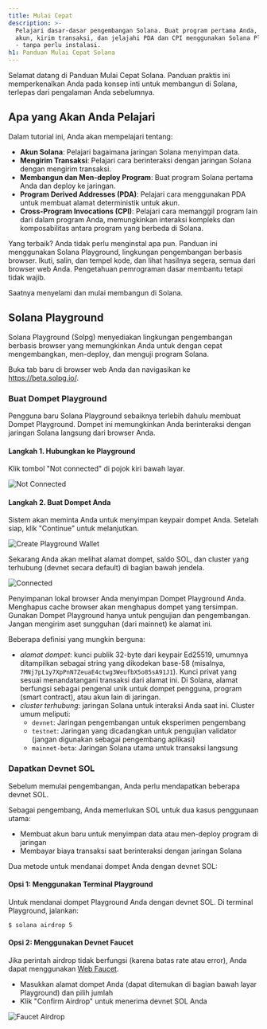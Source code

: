 ```yaml
---
title: Mulai Cepat
description: >-
  Pelajari dasar-dasar pengembangan Solana. Buat program pertama Anda, pahami
  akun, kirim transaksi, dan jelajahi PDA dan CPI menggunakan Solana Playground
  - tanpa perlu instalasi.
h1: Panduan Mulai Cepat Solana
---
```


Selamat datang di Panduan Mulai Cepat Solana. Panduan praktis ini memperkenalkan
Anda pada konsep inti untuk membangun di Solana, terlepas dari pengalaman Anda
sebelumnya.

## Apa yang Akan Anda Pelajari

Dalam tutorial ini, Anda akan mempelajari tentang:

- **Akun Solana**: Pelajari bagaimana jaringan Solana menyimpan data.
- **Mengirim Transaksi**: Pelajari cara berinteraksi dengan jaringan Solana
  dengan mengirim transaksi.
- **Membangun dan Men-deploy Program**: Buat program Solana pertama Anda dan
  deploy ke jaringan.
- **Program Derived Addresses (PDA)**: Pelajari cara menggunakan PDA untuk
  membuat alamat deterministik untuk akun.
- **Cross-Program Invocations (CPI)**: Pelajari cara memanggil program lain dari
  dalam program Anda, memungkinkan interaksi kompleks dan komposabilitas antara
  program yang berbeda di Solana.

Yang terbaik? Anda tidak perlu menginstal apa pun. Panduan ini menggunakan
Solana Playground, lingkungan pengembangan berbasis browser. Ikuti, salin, dan
tempel kode, dan lihat hasilnya segera, semua dari browser web Anda. Pengetahuan
pemrograman dasar membantu tetapi tidak wajib.

Saatnya menyelami dan mulai membangun di Solana.

## Solana Playground

Solana Playground (Solpg) menyediakan lingkungan pengembangan berbasis browser
yang memungkinkan Anda untuk dengan cepat mengembangkan, men-deploy, dan menguji
program Solana.

Buka tab baru di browser web Anda dan navigasikan ke https://beta.solpg.io/.

<Steps>
<Step>

### Buat Dompet Playground

Pengguna baru Solana Playground sebaiknya terlebih dahulu membuat Dompet
Playground. Dompet ini memungkinkan Anda berinteraksi dengan jaringan Solana
langsung dari browser Anda.

#### Langkah 1. Hubungkan ke Playground

Klik tombol "Not connected" di pojok kiri bawah layar.

![Not Connected](/assets/docs/intro/quickstart/pg-not-connected.png)

#### Langkah 2. Buat Dompet Anda

Sistem akan meminta Anda untuk menyimpan keypair dompet Anda. Setelah siap, klik
"Continue" untuk melanjutkan.

![Create Playground Wallet](/assets/docs/intro/quickstart/pg-create-wallet.png)

Sekarang Anda akan melihat alamat dompet, saldo SOL, dan cluster yang terhubung
(devnet secara default) di bagian bawah jendela.

![Connected](/assets/docs/intro/quickstart/pg-connected.png)

<Callout>
  Penyimpanan lokal browser Anda menyimpan Dompet Playground Anda. Menghapus
  cache browser akan menghapus dompet yang tersimpan. Gunakan Dompet Playground
  hanya untuk pengujian dan pengembangan. Jangan mengirim aset sungguhan (dari
  mainnet) ke alamat ini.
</Callout>

Beberapa definisi yang mungkin berguna:

- _alamat dompet_: kunci publik 32-byte dari keypair Ed25519, umumnya
  ditampilkan sebagai string yang dikodekan base-58 (misalnya,
  `7MNj7pL1y7XpPnN7ZeuaE4ctwg3WeufbX5o85sA91J1`). Kunci privat yang sesuai
  menandatangani transaksi dari alamat ini. Di Solana, alamat berfungsi sebagai
  pengenal unik untuk dompet pengguna, program (smart contract), atau akun lain
  di jaringan.
- _cluster terhubung_: jaringan Solana untuk interaksi Anda saat ini. Cluster
  umum meliputi:
  - `devnet`: Jaringan pengembangan untuk eksperimen pengembang
  - `testnet`: Jaringan yang dicadangkan untuk pengujian validator (jangan
    digunakan sebagai pengembang aplikasi)
  - `mainnet-beta`: Jaringan Solana utama untuk transaksi langsung

</Step>
<Step>

### Dapatkan Devnet SOL

Sebelum memulai pengembangan, Anda perlu mendapatkan beberapa devnet SOL.

Sebagai pengembang, Anda memerlukan SOL untuk dua kasus penggunaan utama:

- Membuat akun baru untuk menyimpan data atau men-deploy program di jaringan
- Membayar biaya transaksi saat berinteraksi dengan jaringan Solana

Dua metode untuk mendanai dompet Anda dengan devnet SOL:

#### Opsi 1: Menggunakan Terminal Playground

Untuk mendanai dompet Playground Anda dengan devnet SOL. Di terminal Playground,
jalankan:

```terminal
$ solana airdrop 5
```

#### Opsi 2: Menggunakan Devnet Faucet

Jika perintah airdrop tidak berfungsi (karena batas rate atau error), Anda dapat
menggunakan [Web Faucet](https://faucet.solana.com/).

- Masukkan alamat dompet Anda (dapat ditemukan di bagian bawah layar Playground)
  dan pilih jumlah
- Klik "Confirm Airdrop" untuk menerima devnet SOL Anda

![Faucet Airdrop](/assets/docs/intro/quickstart/faucet-airdrop.gif)

</Step>
</Steps>

